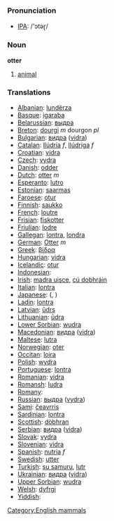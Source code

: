 === Pronunciation ===
*[[w:IPA|IPA]]: /'ɔtəɽ/

=== Noun ===

'''otter'''

# [[animal]]

=== Translations ===

*[[Albanian]]: [[lundërza]]
*[[Basque]]: [[igaraba]]
*[[Belarussian]]: [[выдра]]
*[[Breton]]: [[dourgi]] ''m'' dourgon ''pl''
*[[Bulgarian]]: [[видра]] ([[vidra]])
*[[Catalan]]: [[llúdria]] ''f'', [[llúdriga]] ''f''
*[[Croatian]]: [[vidra]]
*[[Czech]]: [[vydra]]
*[[Danish]]: [[odder]]
*[[Dutch]]: [[otter]] ''m''
*[[Esperanto]]: [[lutro]]
*[[Estonian]]: [[saarmas]]
*[[Faroese]]: [[otur]]
*[[Finnish]]: [[saukko]]
*[[French]]: [[loutre]] '' ''
*[[Frisian]]: [[fiskotter]]
*[[Friulian]]: [[lodre]]
*[[Gallegan]]: [[lontra]], [[londra]]
*[[German]]: [[Otter]] ''m''
*[[Greek]]: [[βίδρα]] '' ''
*[[Hungarian]]: [[vidra]]
*[[Icelandic]]: [[otur]]
*[[Indonesian]]: [[]]
*[[Irish]]: [[madra uisce]], [[cú dobhráin]]
*[[Italian]]: [[lontra]] '' ''
*[[Japanese]]: [[]] ([[]], )
*[[Ladin]]: [[lontra]]
*[[Latvian]]: [[ūdrs]]
*[[Lithuanian]]: [[ūdra]]
*[[Lower Sorbian]]: [[wudra]]
*[[Macedonian]]: [[видра]] ([[vidra]])
*[[Maltese]]: [[lutra]]
*[[Norwegian]]: [[oter]]
*[[Occitan]]: [[loira]]
*[[Polish]]: [[wydra]] '' ''
*[[Portuguese]]: [[lontra]]
*[[Romanian]]: [[vidra]]
*[[Romansh]]: [[ludra]]
*[[Romany]]: [[]]
*[[Russian]]: [[выдра]] ([[vydra]]) '' ''
*[[Sami]]: [[čeavrris]]
*[[Sardinian]]: [[lontra]]
*[[Scottish]]: [[dòbhran]]
*[[Serbian]]: [[видра]] ([[vidra]])
*[[Slovak]]: [[vydra]]
*[[Slovenian]]: [[vidra]]
*[[Spanish]]: [[nutria]] ''f''
*[[Swedish]]: [[utter]]
*[[Turkish]]: [[su samuru]], [[lutr]]
*[[Ukrainian]]: [[видра]] ([[vidra]])
*[[Upper Sorbian]]: [[wudra]]
*[[Welsh]]: [[dyfrgi]]
*[[Yiddish]]: [[]]

[[Category:English mammals]]